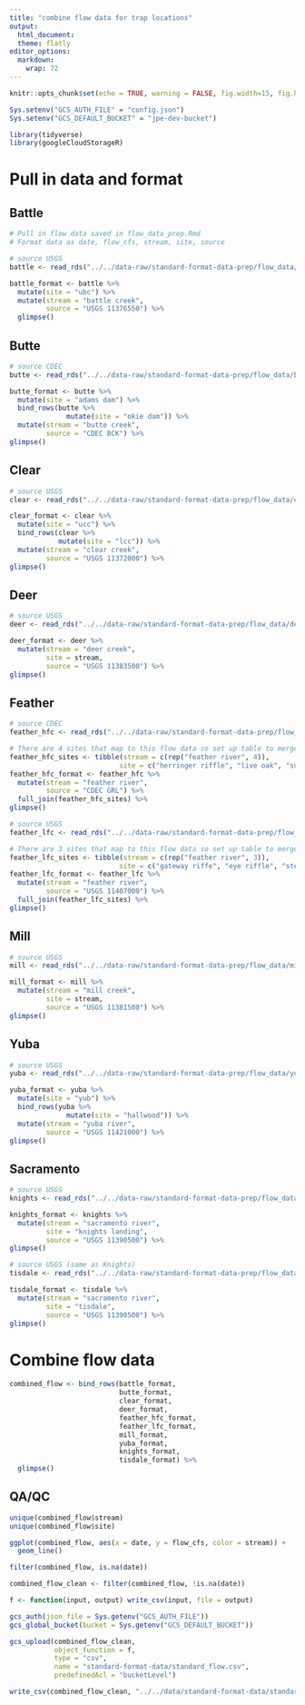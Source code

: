```yaml
---
title: "combine flow data for trap locations"
output: 
  html_document:
  theme: flatly
editor_options: 
  markdown: 
    wrap: 72
---
```


```r
knitr::opts_chunk$set(echo = TRUE, warning = FALSE, fig.width=15, fig.height=10)

Sys.setenv("GCS_AUTH_FILE" = "config.json")
Sys.setenv("GCS_DEFAULT_BUCKET" = "jpe-dev-bucket")

library(tidyverse)
library(googleCloudStorageR)
```

# Pull in data and format {.tabset}

## Battle

```r
# Pull in flow data saved in flow_data_prep.Rmd
# Format data as date, flow_cfs, stream, site, source

# source USGS
battle <- read_rds("../../data-raw/standard-format-data-prep/flow_data/battle_flow.rds")

battle_format <- battle %>%
  mutate(site = "ubc") %>%
  mutate(stream = "battle creek",
         source = "USGS 11376550") %>%
  glimpse()
```

## Butte

```r
# source CDEC
butte <- read_rds("../../data-raw/standard-format-data-prep/flow_data/butte_flow.rds")

butte_format <- butte %>%
  mutate(site = "adams dam") %>%
  bind_rows(butte %>%
              mutate(site = "okie dam")) %>%
  mutate(stream = "butte creek",
         source = "CDEC BCK") %>%
glimpse()
```

## Clear

```r
# source USGS
clear <- read_rds("../../data-raw/standard-format-data-prep/flow_data/clear_flow.rds")

clear_format <- clear %>%
  mutate(site = "ucc") %>%
  bind_rows(clear %>%
            mutate(site = "lcc")) %>%
  mutate(stream = "clear creek",
         source = "USGS 11372000") %>%
glimpse()
```

## Deer

```r
# source USGS
deer <- read_rds("../../data-raw/standard-format-data-prep/flow_data/deer_flow.rds")

deer_format <- deer %>%
  mutate(stream = "deer creek",
         site = stream,
         source = "USGS 11383500") %>%
glimpse()
```

## Feather

```r
# source CDEC
feather_hfc <- read_rds("../../data-raw/standard-format-data-prep/flow_data/feather_hfc_flow.rds")

# There are 4 sites that map to this flow data so set up table to merge
feather_hfc_sites <- tibble(stream = c(rep("feather river", 4)),
                           site = c("herringer riffle", "live oak", "sunset pumps", "shawns beach"))
feather_hfc_format <- feather_hfc %>%
  mutate(stream = "feather river",
         source = "CDEC GRL") %>%
  full_join(feather_hfc_sites) %>%
glimpse()

# source USGS
feather_lfc <- read_rds("../../data-raw/standard-format-data-prep/flow_data/feather_lfc_flow.rds")

# There are 3 sites that map to this flow data so set up table to merge
feather_lfc_sites <- tibble(stream = c(rep("feather river", 3)),
                           site = c("gateway riffe", "eye riffle", "steep riffle"))
feather_lfc_format <- feather_lfc %>%
  mutate(stream = "feather river",
         source = "USGS 11407000") %>%
  full_join(feather_lfc_sites) %>%
glimpse()
```

## Mill

```r
# source USGS
mill <- read_rds("../../data-raw/standard-format-data-prep/flow_data/mill_flow.rds")

mill_format <- mill %>%
  mutate(stream = "mill creek",
         site = stream, 
         source = "USGS 11381500") %>%
glimpse()
```

## Yuba

```r
# source USGS
yuba <- read_rds("../../data-raw/standard-format-data-prep/flow_data/yuba_flow.rds")

yuba_format <- yuba %>%
  mutate(site = "yub") %>%
  bind_rows(yuba %>%
              mutate(site = "hallwood")) %>%
  mutate(stream = "yuba river",
         source = "USGS 11421000") %>%
glimpse()
```

## Sacramento

```r
# source USGS
knights <- read_rds("../../data-raw/standard-format-data-prep/flow_data/knights_flow.rds")

knights_format <- knights %>%
  mutate(stream = "sacramento river",
         site = "knights landing",
         source = "USGS 11390500") %>%
glimpse()

# source USGS (same as Knights)
tisdale <- read_rds("../../data-raw/standard-format-data-prep/flow_data/tisdale_flow.rds")

tisdale_format <- tisdale %>%
  mutate(stream = "sacramento river",
         site = "tisdale",
         source = "USGS 11390500") %>%
glimpse()
```

# Combine flow data {.tabset}

```r
combined_flow <- bind_rows(battle_format,
                           butte_format,
                           clear_format,
                           deer_format,
                           feather_hfc_format,
                           feather_lfc_format,
                           mill_format,
                           yuba_format,
                           knights_format,
                           tisdale_format) %>%
  glimpse()
```
## QA/QC

```r
unique(combined_flow$stream)
unique(combined_flow$site)

ggplot(combined_flow, aes(x = date, y = flow_cfs, color = stream)) +
  geom_line()

filter(combined_flow, is.na(date))

combined_flow_clean <- filter(combined_flow, !is.na(date))
```

```r
f <- function(input, output) write_csv(input, file = output)

gcs_auth(json_file = Sys.getenv("GCS_AUTH_FILE"))
gcs_global_bucket(bucket = Sys.getenv("GCS_DEFAULT_BUCKET"))

gcs_upload(combined_flow_clean,
           object_function = f,
           type = "csv",
           name = "standard-format-data/standard_flow.csv",
           predefinedAcl = "bucketLevel")

write_csv(combined_flow_clean, "../../data/standard-format-data/standard_flow.csv")
```